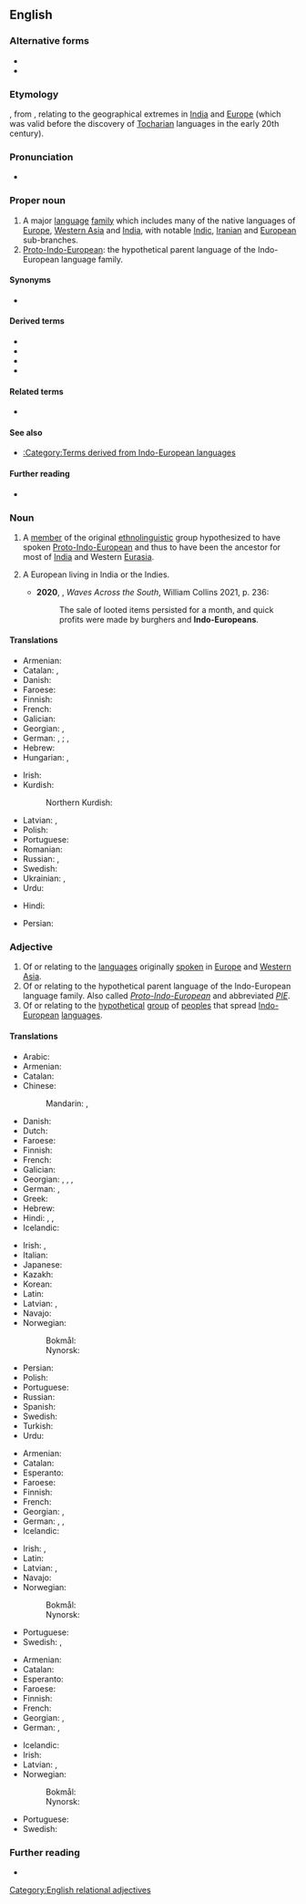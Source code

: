 {{also|Indoeuropean}}
==English==
{{wikipedia}}

===Alternative forms===
* {{alter|en|Indoeuropean}}
* {{alter|en|IE|IE.||abbreviations}}

===Etymology===
{{coin|en|Thomas Young|w=Thomas Young (scientist)|in=1813}}, from {{af|en|Indo-|European}}, relating to the geographical extremes in [[India]] and [[Europe]] (which was valid before the discovery of [[Tocharian]] languages in the early 20th century).

===Pronunciation===
* {{IPA|en|/ˌɪndəʊˌjʊəɹəˈpiːən/}}

===Proper noun===
{{en-proper noun|head=[[Indo-]][[European]]}}

# A major [[language]] [[family]] which includes many of the native languages of [[Europe]], [[Western Asia]] and [[India]], with notable [[Indic]], [[Iranian]] and [[European]] sub-branches.
# [[Proto-Indo-European]]: the hypothetical parent language of the Indo-European language family.

====Synonyms====
* {{l|en|Indo-Germanic}} {{qualifier|now uncommon}}

====Derived terms====
* {{l|en|Indo-Europeanism}}
* {{l|en|Indo-Europeanist}}
* {{l|en|pre-Indo-European}}
* {{l|en|Proto-Indo-European}}

====Related terms====
* {{l|en|PIE}}

====See also====
* [[:Category:Terms derived from Indo-European languages]]

====Further reading====
* {{ISO 639|ref=1|5=ine}}

===Noun===
{{en-noun|head=[[Indo-]][[European]]}}

# A [[member]] of the original [[ethnolinguistic]] group hypothesized to have spoken [[Proto-Indo-European]] and thus to have been the ancestor for most of [[India]] and Western [[Eurasia]].
# {{lb|en|rare}} A European living in India or the Indies.
#*'''2020''', {{w|Sujit Sivasandaram}}, ''Waves Across the South'', William Collins 2021, p. 236:
#*:The sale of looted items persisted for a month, and quick profits were made by burghers and '''Indo-Europeans'''.

====Translations====
{{trans-top|member of Proto-Indo-European ethnolinguistic group}}
* Armenian: {{t|hy|հնդեվրոպացի}}
* Catalan: {{t+|ca|indoeuropeu|m}}, {{t+|ca|indoeuropea|f}}
* Danish: {{t+|da|indoeuropæisk}}
* Faroese: {{t|fo|indoevropeari|m}}
* Finnish: {{t+|fi|indoeurooppalainen}}
* French: {{t+|fr|indo-européen}}
* Galician: {{t|gl|indoeuropeo|m}}
* Georgian: {{t|ka|ინდოევროპელი}}, {{t|ka|ინდო-ევროპელი}}
* German: {{t+|de|Indogermane|m}}, {{t|de|Indoeuropäer|m}}; {{qual|female}} {{t|de|Indogermanin|f}}, {{t|de|Indoeuropäerin|f}}
* Hebrew: {{t|he|הודו־אירופי|alt=הודו-אירופי}}
* Hungarian: {{t|hu|indogermán}}, {{t+|hu|indoeurópai}}
{{trans-mid}}
* Irish: {{t|ga|Ind-Eorpach|m}}
* Kurdish:
*: Northern Kurdish: {{t+|kmr|hîndûewropî}}
* Latvian: {{t|lv|indoeiropietis|m}}, {{t|lv|indoeiropiete|f}}
* Polish: {{t+|pl|Indoeuropejczyk|m-pr}}
* Portuguese: {{t+|pt|indo-europeu|m}}
* Romanian: {{t+|ro|indo-european}}
* Russian: {{t+|ru|индоевропе́ец|m}}, {{t|ru|индоевропе́йка|f}}
* Swedish: {{t+|sv|indoeuropé|c}}
* Ukrainian: {{t|uk|індоєвропе́єць|m}}, {{t|uk|індоєвропе́йка|f}}
* Urdu: {{t|ur|ہند یورپی|tr=hind yorapī}}
{{trans-bottom}}

{{checktrans-top}}
* Hindi: {{t-check|hi|भारोपीय}}
{{trans-mid}}
* Persian: {{t+check|fa|هندواروپایی|tr=hendu-orupâyi}}
{{trans-bottom}}

===Adjective===
{{en-adj}}

# Of or relating to the [[language]]s originally [[spoken]] in [[Europe]] and [[Western Asia]].
# Of or relating to the hypothetical parent language of the Indo-European language family. Also called ''[[Proto-Indo-European]]'' and abbreviated ''[[PIE]]''.
# Of or relating to the [[hypothetical]] [[group]] of [[peoples]] that spread [[Indo-European]] [[language]]s.

====Translations====
{{trans-top|of or relating to languages originally spoken in Europe and Western Asia}}
* Arabic: {{t|ar|هِنْدِيّ-أُورُوبِيّ|tr=hindiyy-ʾurūbiyy}}
* Armenian: {{t+|hy|հնդեվրոպական}}
* Catalan: {{t+|ca|indoeuropeu}}
* Chinese:
*: Mandarin: {{t+|cmn|印歐}}, {{t+|cmn|印欧|tr=Yìn-Ōu}}
* Danish: {{t+|da|indoeuropæisk}}
* Dutch: {{t+|nl|Indo-Europees}}
* Faroese: {{t|fo|indoevropeiskur}}
* Finnish: {{t+|fi|indoeurooppalainen}}
* French: {{t+|fr|indoeuropéen|m}}
* Galician: {{t|gl|indoeuropeo|m}}
* Georgian: {{t|ka|ინდოევროპული}}, {{t|ka|ინდო-ევროპული}}, {{t|ka|ინდოგერმანული}}, {{t|ka|ინდო-გერმანული}}
* German: {{t+|de|indogermanisch}}, {{t+|de|indoeuropäisch}}
* Greek: {{t+|el|ινδοευρωπαϊκός}}
* Hebrew: {{t|he|הודו־אירופי}}
* Hindi: {{t|hi|भारत-यूरोपीय}}, {{t|hi|भारोपीय|}}, {{t|hi|हिंद-यूरोपीय}}
* Icelandic: {{t|is|indóevrópskur}}
{{trans-mid}}
* Irish: {{t|ga|Ind-Eorpach}}, {{t|ga|Ind-Eorpaise}}
* Italian: {{t+|it|indoeuropeo|m}}
* Japanese: {{t|ja|インドヨーロッパ|tr=Indoyōroppa}}
* Kazakh: {{t|kk|үндіеуропалық}}
* Korean: {{t|ko|^인도유럽-의}}
* Latin: {{t|la|Indo-Europaeus|m}}
* Latvian: {{t|lv|indoeiropiešu}}, {{t|lv|indoeiropeisks}}
* Navajo: {{t|nv|Naakáí dootłʼizhí dóó Bééshbichʼahii dabizaad ndahalinígíí|sc=Latn}}
* Norwegian:
*: Bokmål: {{t|nb|indoeuropeisk}}
*: Nynorsk: {{t|nn|indoeuropeisk}}
* Persian: {{t+|fa|هندواروپایی}}
* Polish: {{t+|pl|indoeuropejski}}
* Portuguese: {{t+|pt|indo-europeu}}
* Russian: {{t+|ru|индоевропе́йский}}
* Spanish: {{t+|es|indoeuropeo}}
* Swedish: {{t+|sv|indoeuropeisk}}
* Turkish: {{t|tr|Hint-Avrupa}}
* Urdu: {{t|ur|بھاروپیہ}}
{{trans-bottom}}

{{trans-top-also|of or relating to hypothetical parent language of Indo-European language family|Proto-Indo-European}}
* Armenian: {{t+|hy|հնդեվրոպական}}
* Catalan: {{t+|ca|indoeuropeu}}
* Esperanto: {{t+|eo|hindeŭropa}}
* Faroese: {{t|fo|indoevropeiskur}}
* Finnish: {{t+|fi|indoeurooppalainen}}
* French: {{t+|fr|indoeuropéen|m}}
* Georgian: {{t|ka|ინდოევროპული}} {{qualifier|ენა}}, {{t|ka|ინდოგერმანული}} {{qualifier|ენა}}
* German: {{t+|de|indogermanisch}}, {{t|de|urindogermanisch}}, {{t+|de|indoeuropäisch}}
* Icelandic: {{t|is|indóevrópskur}}
{{trans-mid}}
* Irish: {{t|ga|Ind-Eorpach}}, {{t|ga|Ind-Eorpaise}}
* Latin: {{t|la|indogermanicus}}
* Latvian: {{t|lv|indoeiropiešu}}, {{t|lv|indoeiropeisks}}
* Navajo: {{t|nv|Indo-Eudopaa bizaad}}
* Norwegian:
*: Bokmål: {{t+|nb|urindoeuropeisk}}
*: Nynorsk: {{t|nn|urindoeuropeisk}}
* Portuguese: {{t+|pt|indo-europeu}}
* Swedish: {{t+|sv|indoeuropeisk}}, {{t+|sv|urindoeuropeisk}}
{{trans-bottom}}

{{trans-top|of or relating to hypothetical group of peoples having spread Indo-European languages}}
* Armenian: {{t+|hy|հնդեվրոպական}}
* Catalan: {{t+|ca|indoeuropeu}}
* Esperanto: {{t+|eo|hindeŭropa}}
* Faroese: {{t|fo|indoevropeiskur}}
* Finnish: {{t+|fi|indoeurooppalainen}}
* French: {{t+|fr|indoeuropéen}}
* Georgian: {{t|ka|ინდოევროპული}}, {{t|ka|ინდოგერმანული}}
* German: {{t+|de|indogermanisch}}, {{t+|de|indoeuropäisch}}
{{trans-mid}}
* Icelandic: {{t|is|indóevrópskur}}
* Irish: {{t|ga|Ind-Eorpach}}
* Latvian: {{t|lv|indoeiropiešu}}, {{t|lv|indoeiropeisks}}
* Norwegian:
*: Bokmål: {{t|nb|indoeuropeisk}}
*: Nynorsk: {{t|nn|indoeuropeisk}}
* Portuguese: {{t+|pt|indo-europeu}}
* Swedish: {{t+|sv|indoeuropeisk}}
{{trans-bottom}}

===Further reading===
* {{pedialite|Indo-European}}

[[Category:English relational adjectives]]
{{topics|en|Language families|Indo-European studies}}